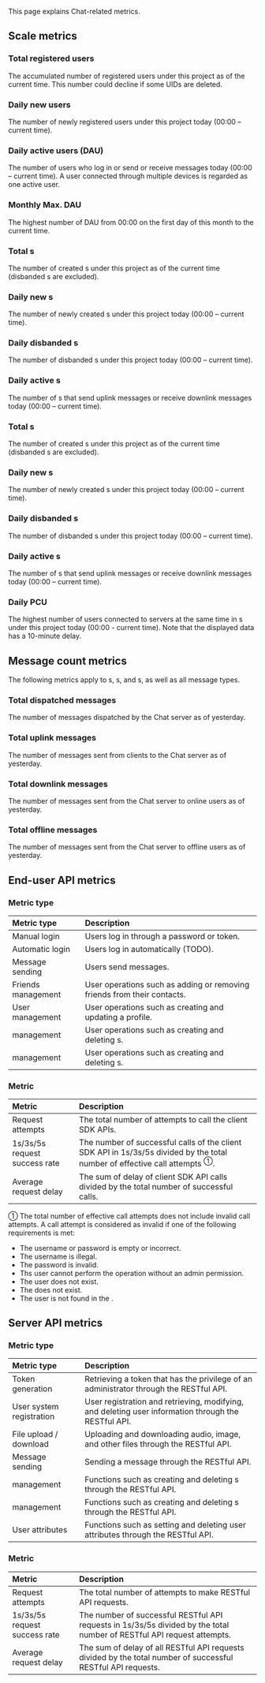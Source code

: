 
This page explains Chat-related metrics.

## Scale metrics

### Total registered users

The accumulated number of registered users under this project as of the current time. This number could decline if some UIDs are deleted.

### Daily new users

The number of newly registered users under this project today (00:00 – current time).

### Daily active users (DAU)

The number of users who log in or send or receive messages today (00:00 – current time).  A user connected through multiple devices is regarded as one active user.

### Monthly Max. DAU

The highest number of DAU from 00:00 on the first day of this month to the current time.

### Total <Vg k="CHAT_GROUP_LOWER"/>s

The number of created <Vg k="CHAT_GROUP_LOWER"/>s under this project as of the current time (disbanded <Vg k="CHAT_GROUP_LOWER"/>s are excluded).

### Daily new <Vg k="CHAT_GROUP_LOWER"/>s

The number of newly created <Vg k="CHAT_GROUP_LOWER"/>s under this project today (00:00 – current time).

### Daily disbanded <Vg k="CHAT_GROUP_LOWER"/>s

The number of disbanded <Vg k="CHAT_GROUP_LOWER"/>s under this project today (00:00 – current time).

### Daily active <Vg k="CHAT_GROUP_LOWER"/>s

The number of <Vg k="CHAT_GROUP_LOWER"/>s that send uplink messages or receive downlink messages today (00:00 – current time).

### Total <Vg k="CHAT_ROOM_LOWER"/>s

The number of created <Vg k="CHAT_ROOM_LOWER"/>s under this project as of the current time (disbanded <Vg k="CHAT_ROOM_LOWER"/>s are excluded).

### Daily new <Vg k="CHAT_ROOM_LOWER"/>s

The number of newly created <Vg k="CHAT_ROOM_LOWER"/>s under this project today (00:00 – current time).

### Daily disbanded <Vg k="CHAT_ROOM_LOWER"/>s

The number of disbanded <Vg k="CHAT_ROOM_LOWER"/>s under this project today (00:00 – current time).

### Daily active <Vg k="CHAT_ROOM_LOWER"/>s

The number of <Vg k="CHAT_ROOM_LOWER"/>s that send uplink messages or receive downlink messages today (00:00 – current time).

### Daily <Vg k="CHAT_ROOM_LOWER"/> PCU

The highest number of users connected to servers at the same time in <Vg k="CHAT_ROOM_LOWER"/>s under this project today (00:00 - current time). Note that the displayed data has a 10-minute delay.

## Message count metrics

The following metrics apply to <Vg k="CHAT_ONE_LOWER"/>s, <Vg k="CHAT_GROUP_LOWER"/>s, and <Vg k="CHAT_ROOM_LOWER"/>s, as well as all message types.

### Total dispatched messages

The number of messages dispatched by the Chat server as of yesterday.

### Total uplink messages

The number of messages sent from clients to the Chat server as of yesterday.

### Total downlink messages

The number of messages sent from the Chat server to online users as of yesterday.

### Total offline messages

The number of messages sent from the Chat server to offline users as of yesterday.

## End-user API metrics

### Metric type

| Metric type | Description |
| :--------- | :----------------------------------------------- |
| Manual login | Users log in through a password or token. |
| Automatic login | Users log in automatically (TODO). |
| Message sending | Users send messages. |
| Friends management | User operations such as adding or removing friends from their contacts. |
| User management | User operations such as creating and updating a profile. |
| <Vg k="CHAT_GROUP"/> management | User operations such as creating and deleting <Vg k="CHAT_GROUP_LOWER"/>s. |
| <Vg k="CHAT_ROOM"/> management | User operations such as creating and deleting <Vg k="CHAT_ROOM_LOWER"/>s. |


### Metric

| Metric | Description |
| :------------------ | :----------------------------------------------------------- |
| Request attempts | The total number of attempts to call the client SDK APIs. |
| 1s/3s/5s request success rate | The number of successful calls of the client SDK API in 1s/3s/5s divided by the total number of effective call attempts <sup>①</sup>. |
| Average request delay | The sum of delay of client SDK API calls divided by the total number of successful calls. |

① The total number of effective call attempts does not include invalid call attempts. A call attempt is considered as invalid if one of the following requirements is met:
- The username or password is empty or incorrect.
- The username is illegal.
- The password is invalid.
- Ths user cannot perform the operation without an admin permission.
- The user does not exist.
- The <Vg k="CHAT_GROUP_LOWER"/> does not exist.
- The user is not found in the <Vg k="CHAT_GROUP_LOWER"/>.

## Server API metrics

### Metric type

| Metric type | Description |
| :----------- | :----------------------------------------------------------- |
| Token generation | Retrieving a token that has the privilege of an administrator through the RESTful API. |
| User system registration | User registration and retrieving, modifying, and deleting user information through the RESTful API. |
| File upload / download | Uploading and downloading audio, image, and other files through the RESTful API. |
| Message sending | Sending a message through the RESTful API. |
| <Vg k="CHAT_GROUP"/> management | Functions such as creating and deleting <Vg k="CHAT_GROUP_LOWER"/>s through the RESTful API. |
| <Vg k="CHAT_ROOM"/> management | Functions such as creating and deleting <Vg k="CHAT_ROOM_LOWER"/>s through the RESTful API. |
| User attributes | Functions such as setting and deleting user attributes through the RESTful API. |

### Metric

| Metric | Description |
| :------------------ | :----------------------------------------------------------- |
| Request attempts | The total number of attempts to make RESTful API requests. |
| 1s/3s/5s request success rate | The number of successful RESTful API requests in 1s/3s/5s divided by the total number of RESTful API  request attempts. |
| Average request delay | The sum of delay of all RESTful API requests divided by the total number of successful RESTful API requests. |